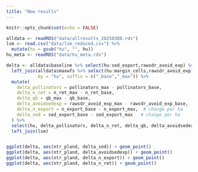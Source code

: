 ```yaml
---
title: "New results"
---
```


```r
knitr::opts_chunk$set(echo = FALSE)
```

```r
alldata <- readRDS("data/allresults_20250308.rds")
lsm <- read.csv("data/lsm_reduced.csv") %>%
  mutate(hu = gsub("hu", "", hu))
hu_meta <- readRDS("data/hu_meta.rds")

delta <- alldata$baseline %>% select(hu:sed_export,rawsdr_avoid_exp) %>%
  left_join(alldata$maxwfs %>% select(hu:margin_cells,rawsdr_avoid_exp),
            by = "hu", suffix = c("_base","_max")) %>%
  mutate(
    delta_pollinators = pollinators_max - pollinators_base,
    delta_n_ret = n_ret_max - n_ret_base,
    delta_qb = qb_max - qb_base,
    delta_avoidsedexp = rawsdr_avoid_exp_max - rawsdr_avoid_exp_base,
    delta_n_export = n_export_base - n_export_max,  # change per ha
    delta_sed = sed_export_base - sed_export_max   # change per ha
  ) %>%
  select(hu, delta_pollinators, delta_n_ret, delta_qb, delta_avoidsedexp, delta_n_export, delta_sed) %>%
  left_join(lsm)


ggplot(delta, aes(ntr_pland, delta_sed)) + geom_point()
ggplot(delta, aes(ntr_pland, delta_avoidsedexp)) + geom_point()
ggplot(delta, aes(ntr_pland, delta_n_export)) + geom_point()
ggplot(delta, aes(ntr_pland, delta_n_ret)) + geom_point()

```
